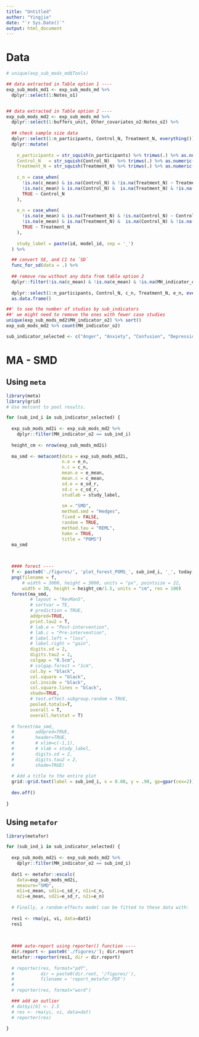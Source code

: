 ```yaml
---
title: "Untitled"
author: "Yingjie"
date: "`r Sys.Date()`"
output: html_document
---
```



# Data

```r

# unique(exp_sub_mods_md$Tools)

## data extracted in Table option 1 ----
exp_sub_mods_md1 <- exp_sub_mods_md %>%
  dplyr::select(1:Notes_o1)


## data extracted in Table option 2 ----
exp_sub_mods_md2 <- exp_sub_mods_md %>%
  dplyr::select(1:buffers_unit, Other_covariates_o2:Notes_o2) %>%
  
  ## check sample size data
  dplyr::select(1:n_participants, Control_N, Treatment_N, everything()) %>%
  dplyr::mutate(
    
    n_participants = str_squish(n_participants) %>% trimws(.) %>% as.numeric(.),
    Control_N   = str_squish(Control_N)   %>% trimws(.) %>% as.numeric(.),
    Treatment_N = str_squish(Treatment_N) %>% trimws(.) %>% as.numeric(.),
    
    c_n = case_when(
      !is.na(c_mean) & is.na(Control_N) & !is.na(Treatment_N) ~ Treatment_N,
      !is.na(c_mean) & is.na(Control_N) &  is.na(Treatment_N) & !is.na(n_participants) ~ n_participants,
      TRUE ~ Control_N
    ),
    
    e_n = case_when(
      !is.na(e_mean) & is.na(Treatment_N) & !is.na(Control_N) ~ Control_N,
      !is.na(e_mean) & is.na(Treatment_N) &  is.na(Control_N) & !is.na(n_participants) ~ n_participants,
      TRUE ~ Treatment_N
    ),
    
    study_label = paste(id, model_id, sep = '_')
  ) %>%

  ## convert SE, and CI to `SD`
  func_for_sd(data = .) %>%
  
  ## remove row without any data from table option 2
  dplyr::filter(!is.na(c_mean) & !is.na(e_mean) & !is.na(MH_indicator_o2)) %>%
  
  dplyr::select(1:n_participants, Control_N, c_n, Treatment_N, e_n, everything()) %>%
  as.data.frame()

##' to see the number of studies by sub_indicators
##' we might need to remove the ones with fewer case studies
unique(exp_sub_mods_md2$MH_indicator_o2) %>% sort()
exp_sub_mods_md2 %>% count(MH_indicator_o2) 

sub_indicator_selected <- c("Anger", "Anxiety", "Confusion", "Depression", "Fatigue", "Vigor", "TMD")
```





# MA - SMD

## Using `meta`
```r
library(meta)
library(grid)
# Use metcont to pool results.

for (sub_ind_i in sub_indicator_selected) {
  
  exp_sub_mods_md2i <- exp_sub_mods_md2 %>%
    dplyr::filter(MH_indicator_o2 == sub_ind_i)
  
  height_cm <- nrow(exp_sub_mods_md2i)
  
  ma_smd <- metacont(data = exp_sub_mods_md2i,
                     n.e = e_n,
                     n.c = c_n,
                     mean.e = e_mean,
                     mean.c = c_mean,
                     sd.e = e_sd_r,
                     sd.c = c_sd_r,
                     studlab = study_label,
                     
                     sm = "SMD",
                     method.smd = "Hedges",
                     fixed = FALSE,
                     random = TRUE,
                     method.tau = "REML",
                     hakn = TRUE,
                     title = "POMS")
  ma_smd
  

  
  #### forest ----
  f <- paste0('./figures/', 'plot_forest_POMS_', sub_ind_i, '_', today, '.png'); f
  png(filename = f, 
      # width = 3000, height = 3000, units = "px", pointsize = 22,
      width = 30, height = height_cm/1.5, units = "cm", res = 100)
  forest(ma_smd,
         # layout = "RevMan5",
         # sortvar = TE,
         # prediction = TRUE,
         addpred=TRUE, 
         print.tau2 = T,
         # lab.e = "Post-intervention",
         # lab.c = "Pre-intervention",
         # label.left = "loss",
         # label.right = "gain",
         digits.sd = 2,
         digits.tau2 = 2,
         colgap = "0.5cm",
         # colgap.forest = "1cm",
         col.by = "black",
         col.square = "black",
         col.inside = "black",
         col.square.lines = "black",
         shade=TRUE,
         # test.effect.subgroup.random = TRUE,
         pooled.totals=T,
         overall = T,
         overall.hetstat = T)
  
  # forest(ma_smd, 
  #        addpred=TRUE, 
  #        header=TRUE, 
  #        # xlim=c(-1,1), 
  #        # slab = study_label, 
  #        digits.sd = 2,
  #        digits.tau2 = 2,
  #        shade=TRUE)
  
  # Add a title to the entire plot
  grid::grid.text(label = sub_ind_i, x = 0.08, y = .98, gp=gpar(cex=2))
  
  dev.off()
  
}
```




## Using `metafor`
```r
library(metafor)

for (sub_ind_i in sub_indicator_selected) {
  
  exp_sub_mods_md2i <- exp_sub_mods_md2 %>%
    dplyr::filter(MH_indicator_o2 == sub_ind_i)
  
  dat1 <- metafor::escalc(
    data=exp_sub_mods_md2i,
    measure="SMD", 
    m1i=c_mean, sd1i=c_sd_r, n1i=c_n,
    m2i=e_mean, sd2i=e_sd_r, n2i=e_n)
  
  # Finally, a random-effects model can be fitted to these data with:
    
  res1 <- rma(yi, vi, data=dat1)
  res1
  
  
  
  #### auto-report using reporter() function ----
  dir.report <- paste0('./figures/'); dir.report
  metafor::reporter(res1, dir = dir.report)
  
  # reporter(res, format="pdf", 
  #          dir = paste0(dir.root, '/figures/'), 
  #          filename = 'report_metafor.PDF')
  #          
  # reporter(res, format="word")

  ### add an outlier
  # dat$yi[6] <- 2.5
  # res <- rma(yi, vi, data=dat)
  # reporter(res)
  
}
```


